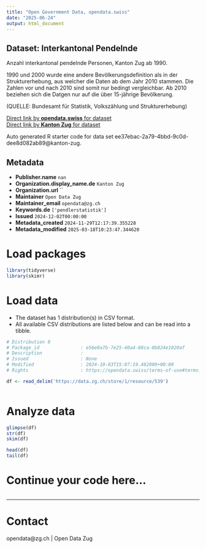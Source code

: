 ```yaml
---
title: "Open Government Data, opendata.swiss"
date: "2025-06-24"
output: html_document
---
```


## Dataset: Interkantonal Pendelnde

Anzahl interkantonal pendelnde Personen, Kanton Zug ab 1990.

1990 und 2000 wurde eine andere Bevölkerungsdefinition als in der Strukturerhebung, aus welcher die Daten ab dem Jahr 2010 stammen. Die Zahlen vor und nach 2010 sind somit nur bedingt vergleichbar. Ab 2010 beziehen sich die Datgen nur auf die über 15-jährige Bevölkerung.

(QUELLE: Bundesamt für Statistik, Volkszählung und Strukturerhebung)

[Direct link by **opendata.swiss** for dataset](https://opendata.swiss/de/dataset/interkantonal-pendelnde)<br>
[Direct link by **Kanton Zug** for dataset](https://www.zg.ch/behoerden/gesundheitsdirektion/statistikfachstelle/themen/11-mobilitaet-und-verkehr/pendlerstatistik)

Auto generated R starter code for data set ee37ebac-2a79-4bbd-9c0d-dee8d082ab89@kanton-zug.

## Metadata

- **Publisher.name** `nan`
- **Organization.display_name.de** `Kanton Zug`
- **Organization.url** ``
- **Maintainer** `Open Data Zug`
- **Maintainer_email** `opendata@zg.ch`
- **Keywords.de** `['pendlerstatistik']`
- **Issued** `2024-12-02T00:00:00`
- **Metadata_created** `2024-11-29T12:17:39.355228`
- **Metadata_modified** `2025-03-18T10:23:47.344620`


# Load packages

```r

library(tidyverse)
library(skimr)

```

# Load data

-   The dataset has 1 distribution(s) in CSV format.
-   All available CSV distributions are listed below and can be read into a tibble.

```r

# Distribution 0
# Package_id               : e56e0a7b-7e25-40a4-88ca-8b824e1020af
# Description              : 
# Issued                   : None
# Modified                 : 2024-10-03T15:07:19.482000+00:00
# Rights                   : https://opendata.swiss/terms-of-use#terms_open

df <- read_delim('https://data.zg.ch/store/1/resource/539')



```

# Analyze data

```r

glimpse(df)
str(df)
skim(df)

head(df)
tail(df)

```

# Continue your code here...

```r

```

------------------------------------------------------------------------

# Contact

opendata@zg.ch | Open Data Zug
